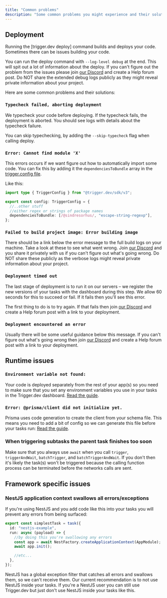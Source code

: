 ```yaml
---
title: "Common problems"
description: "Some common problems you might experience and their solutions"
---
```


## Deployment

Running the [trigger.dev deploy] command builds and deploys your code. Sometimes there can be issues building your code.

You can run the deploy command with `--log-level debug` at the end. This will spit out a lot of information about the deploy. If you can't figure out the problem from the issues please join [our Discord](https://trigger.dev/discord) and create a Help forum post. Do NOT share the extended debug logs publicly as they might reveal private information about your project.

Here are some common problems and their solutions:

### `Typecheck failed, aborting deployment`

We typecheck your code before deploying. If the typecheck fails, the deployment is aborted. You should see logs with details about the typecheck failure.

You can skip typechecking, by adding the `--skip-typecheck` flag when calling deploy.

### `Error: Cannot find module 'X'`

This errors occurs if we want figure out how to automatically import some code. You can fix this by adding it the `dependenciesToBundle` array in the [trigger.config file](/v3/trigger-config).

Like this:

```ts trigger.config.ts
import type { TriggerConfig } from "@trigger.dev/sdk/v3";

export const config: TriggerConfig = {
  //..other stuff
  //either regex or strings of package names
  dependenciesToBundle: [/@sindresorhus/, "escape-string-regexp"],
};
```

### `Failed to build project image: Error building image`

There should be a link below the error message to the full build logs on your machine. Take a look at these to see what went wrong. Join [our Discord](https://trigger.dev/discord) and you share it privately with us if you can't figure out what's going wrong. Do NOT share these publicly as the verbose logs might reveal private information about your project.

### `Deployment timed out`

The last stage of deployment is to run it on our servers – we register the new versions of your tasks with the dashboard during this step. We allow 60 seconds for this to succeed or fail. If it fails then you'll see this error.

The first thing to do is to try again. If that fails then join [our Discord](https://trigger.dev/discord) and create a Help forum post with a link to your deployment.

### `Deployment encountered an error`

Usually there will be some useful guidance below this message. If you can't figure out what's going wrong then join [our Discord](https://trigger.dev/discord) and create a Help forum post with a link to your deployment.

## Runtime issues

### `Environment variable not found:`

Your code is deployed separately from the rest of your app(s) so you need to make sure that you set any environment variables you use in your tasks in the Trigger.dev dashboard. [Read the guide](/v3/deploy-environment-variables).

### `Error: @prisma/client did not initialize yet.`

Prisma uses code generation to create the client from your schema file. This means you need to add a bit of config so we can generate this file before your tasks run: [Read the guide](/v3/trigger-config#prisma-and-other-generators).

### When triggering subtasks the parent task finishes too soon

Make sure that you always use `await` when you call `trigger`, `triggerAndWait`, `batchTrigger`, and `batchTriggerAndWait`. If you don't then it's likely the task(s) won't be triggered because the calling function process can be terminated before the networks calls are sent.

## Framework specific issues

### NestJS application context swallows all errors/exceptions

If you're using NestJS and you add code like this into your tasks you will prevent any errors from being surfaced:

```ts
export const simplestTask = task({
  id: "nestjs-example",
  run: async (payload) => {
    //by doing this you're swallowing any errors
    const app = await NestFactory.createApplicationContext(AppModule);
    await app.init();

    //etc...
  },
});
```

NestJS has a global exception filter that catches all errors and swallows them, so we can't receive them. Our current recommendation is to not use NestJS inside your tasks. If you're a NestJS user you can still use Trigger.dev but just don't use NestJS inside your tasks like this.
